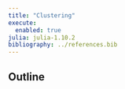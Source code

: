 ```yaml
---
title: "Clustering"
execute: 
  enabled: true
julia: julia-1.10.2
bibliography: ../references.bib
---
```


## Outline